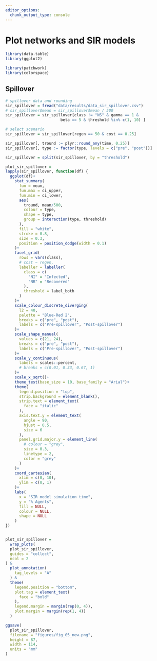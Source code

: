 ```yaml
---
editor_options: 
  chunk_output_type: console
---
```


# Plot networks and SIR models

```r
library(data.table)
library(ggplot2)

library(patchwork)
library(colorspace)
```

## Spillover

```r
# spillover data and rounding
sir_spillover = fread("data/results/data_sir_spillover.csv")
# sir_spillover$mean = sir_spillover$mean / 500
sir_spillover = sir_spillover[class != "NS" & gamma == 1 & 
                        beta == 5 & threshold %in% c(1, 10) ]

# select scenario
sir_spillover = sir_spillover[regen == 50 & cost == 0.25]

sir_spillover[, tround := plyr::round_any(time, 0.25)]
sir_spillover[, type := factor(type, levels = c("pre", "post"))]
```

```r
sir_spillover = split(sir_spillover, by = "threshold")
```


```r
plot_sir_spillover =
lapply(sir_spillover, function(df) {
  ggplot(df)+
    stat_summary(
      fun = mean,
      fun.max = ci_upper,
      fun.min = ci_lower,
      aes(
        tround, mean/500, 
        colour = type,
        shape = type,
        group = interaction(type, threshold)
      ),
      fill = "white",
      stroke = 0.8,
      size = 0.3,
      position = position_dodge(width = 0.1)
    )+
    facet_grid(
      rows = vars(class),
      # cost ~ regen,
      labeller = labeller(
        class = c(
          "NI" = "Infected",
          "NR" = "Recovered"
        ),
        threshold = label_both
      )
    )+
    scale_colour_discrete_diverging(
      l2 = 40,
      palette = "Blue-Red 2",
      breaks = c("pre", "post"),
      labels = c("Pre-spillover", "Post-spillover")
    )+
    scale_shape_manual(
      values = c(21, 24),
      breaks = c("pre", "post"),
      labels = c("Pre-spillover", "Post-spillover")
    )+
    scale_y_continuous(
      labels = scales::percent,
      # breaks = c(0.01, 0.33, 0.67, 1)
    )+
    scale_x_sqrt()+
    theme_test(base_size = 10, base_family = "Arial")+
    theme(
      legend.position = "top",
      strip.background = element_blank(),
      strip.text = element_text(
        face = "italic"
      ),
      axis.text.y = element_text(
        angle = 90,
        hjust = 0.5,
        size = 6
      ),
      panel.grid.major.y = element_line(
        # colour = "grey",
        size = 0.3,
        linetype = 2,
        color = "grey"
      )
    )+
    coord_cartesian(
      xlim = c(0, 10),
      ylim = c(0, 1)
    )+
    labs(
      x = "SIR model simulation time",
      y = "% Agents",
      fill = NULL,
      colour = NULL,
      shape = NULL
    )
})


plot_sir_spillover =
  wrap_plots(
  plot_sir_spillover,
  guides = "collect",
  ncol = 2
) &
  plot_annotation(
    tag_levels = "A"
  ) &
  theme(
    legend.position = "bottom",
    plot.tag = element_text(
      face = "bold"
    ),
    legend.margin = margin(rep(0, 4)),
    plot.margin = margin(rep(1, 4))
  )
```

```r
ggsave(
  plot_sir_spillover,
  filename = "figures/fig_05_new.png",
  height = 87,
  width = 114,
  units = "mm"
)
```

